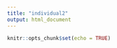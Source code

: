```yaml
---
title: "individual2"
output: html_document
---
```


```r
knitr::opts_chunk$set(echo = TRUE)
```


